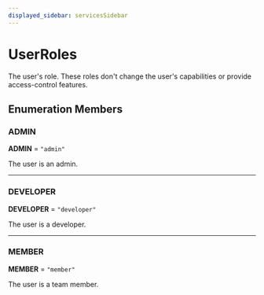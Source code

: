 ```yaml
---
displayed_sidebar: servicesSidebar
---
```



# UserRoles

The user's role. These roles don't change the user's capabilities or provide access-control features.

## Enumeration Members

### ADMIN

 **ADMIN** = `"admin"`

The user is an admin.

___

### DEVELOPER

 **DEVELOPER** = `"developer"`

The user is a developer.

___

### MEMBER

 **MEMBER** = `"member"`

The user is a team member.
